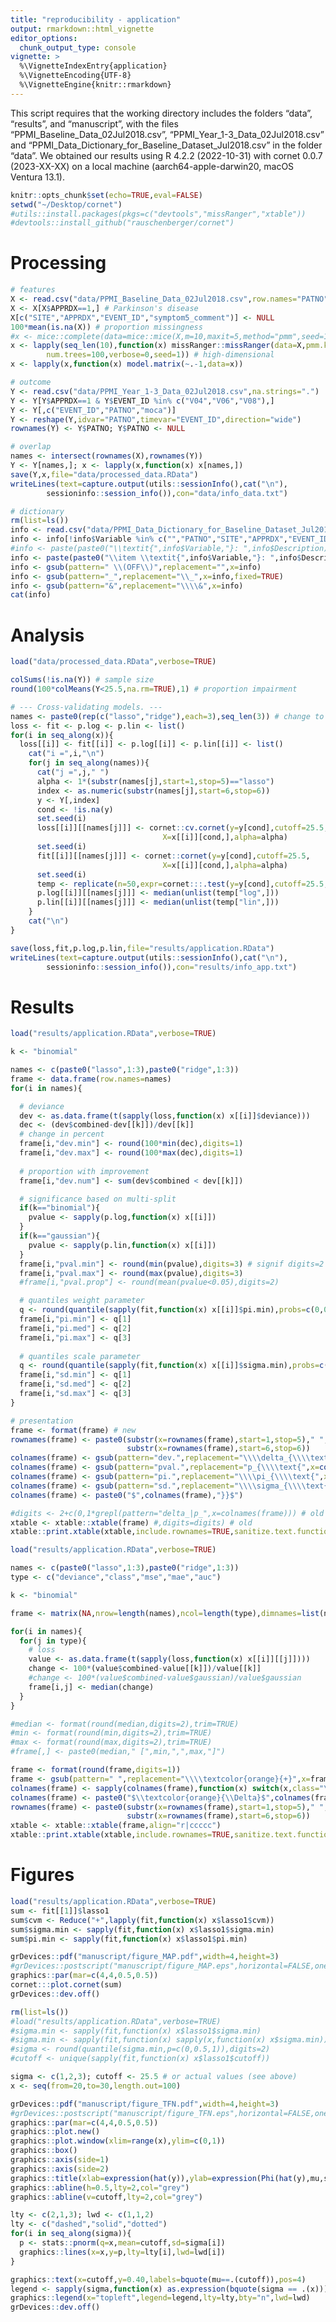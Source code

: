 ```yaml
---
title: "reproducibility - application"
output: rmarkdown::html_vignette
editor_options: 
  chunk_output_type: console
vignette: >
  %\VignetteIndexEntry{application}
  %\VignetteEncoding{UTF-8}
  %\VignetteEngine{knitr::rmarkdown}
---
```


This script requires that the working directory includes the folders "data", "results", and "manuscript", with the files "PPMI_Baseline_Data_02Jul2018.csv", "PPMI_Year_1-3_Data_02Jul2018.csv" and "PPMI_Data_Dictionary_for_Baseline_Dataset_Jul2018.csv" in the folder "data". We obtained our results using R 4.2.2 (2022-10-31) with cornet 0.0.7 (2023-XX-XX) on a local machine (aarch64-apple-darwin20, macOS Ventura 13.1).

```r
knitr::opts_chunk$set(echo=TRUE,eval=FALSE)
setwd("~/Desktop/cornet")
#utils::install.packages(pkgs=c("devtools","missRanger","xtable"))
#devtools::install_github("rauschenberger/cornet")
```

# Processing

```r
# features
X <- read.csv("data/PPMI_Baseline_Data_02Jul2018.csv",row.names="PATNO",na.strings=c(".",""))
X <- X[X$APPRDX==1,] # Parkinson's disease
X[c("SITE","APPRDX","EVENT_ID","symptom5_comment")] <- NULL
100*mean(is.na(X)) # proportion missingness
#x <- mice::complete(data=mice::mice(X,m=10,maxit=5,method="pmm",seed=1),action="all") # low-dimensional
x <- lapply(seq_len(10),function(x) missRanger::missRanger(data=X,pmm.k=3,
        num.trees=100,verbose=0,seed=1)) # high-dimensional
x <- lapply(x,function(x) model.matrix(~.-1,data=x))

# outcome
Y <- read.csv("data/PPMI_Year_1-3_Data_02Jul2018.csv",na.strings=".")
Y <- Y[Y$APPRDX==1 & Y$EVENT_ID %in% c("V04","V06","V08"),]
Y <- Y[,c("EVENT_ID","PATNO","moca")]
Y <- reshape(Y,idvar="PATNO",timevar="EVENT_ID",direction="wide")
rownames(Y) <- Y$PATNO; Y$PATNO <- NULL

# overlap
names <- intersect(rownames(X),rownames(Y))
Y <- Y[names,]; x <- lapply(x,function(x) x[names,])
save(Y,x,file="data/processed_data.RData")
writeLines(text=capture.output(utils::sessionInfo(),cat("\n"),
        sessioninfo::session_info()),con="data/info_data.txt")

# dictionary
rm(list=ls())
info <- read.csv("data/PPMI_Data_Dictionary_for_Baseline_Dataset_Jul2018.csv",nrows=238)
info <- info[!info$Variable %in% c("","PATNO","SITE","APPRDX","EVENT_ID","symptom5_comment"),]
#info <- paste(paste0("\\textit{",info$Variable,"}: ",info$Description),collapse="; ")
info <- paste(paste0("\\item \\textit{",info$Variable,"}: ",info$Description),collapse=" ")
info <- gsub(pattern=" \\(OFF\\)",replacement="",x=info)
info <- gsub(pattern="_",replacement="\\_",x=info,fixed=TRUE)
info <- gsub(pattern="&",replacement="\\\\&",x=info)
cat(info)
```

# Analysis

```r
load("data/processed_data.RData",verbose=TRUE)

colSums(!is.na(Y)) # sample size
round(100*colMeans(Y<25.5,na.rm=TRUE),1) # proportion impairment

# --- Cross-validating models. ---
names <- paste0(rep(c("lasso","ridge"),each=3),seq_len(3)) # change to 3!
loss <- fit <- p.log <- p.lin <- list()
for(i in seq_along(x)){
  loss[[i]] <- fit[[i]] <- p.log[[i]] <- p.lin[[i]] <- list()
    cat("i =",i,"\n")
    for(j in seq_along(names)){
      cat("j =",j," ")
      alpha <- 1*(substr(names[j],start=1,stop=5)=="lasso")
      index <- as.numeric(substr(names[j],start=6,stop=6))
      y <- Y[,index]
      cond <- !is.na(y)
      set.seed(i)
      loss[[i]][[names[j]]] <- cornet::cv.cornet(y=y[cond],cutoff=25.5,
                                  X=x[[i]][cond,],alpha=alpha)
      set.seed(i)
      fit[[i]][[names[j]]] <- cornet::cornet(y=y[cond],cutoff=25.5,
                                  X=x[[i]][cond,],alpha=alpha)
      set.seed(i)
      temp <- replicate(n=50,expr=cornet:::.test(y=y[cond],cutoff=25.5,X=x[[i]][cond,],alpha=alpha))
      p.log[[i]][[names[j]]] <- median(unlist(temp["log",]))
      p.lin[[i]][[names[j]]] <- median(unlist(temp["lin",]))
    }
    cat("\n")
}

save(loss,fit,p.log,p.lin,file="results/application.RData")
writeLines(text=capture.output(utils::sessionInfo(),cat("\n"),
        sessioninfo::session_info()),con="results/info_app.txt")
```

# Results

```r
load("results/application.RData",verbose=TRUE)

k <- "binomial"

names <- c(paste0("lasso",1:3),paste0("ridge",1:3))
frame <- data.frame(row.names=names)
for(i in names){

  # deviance
  dev <- as.data.frame(t(sapply(loss,function(x) x[[i]]$deviance)))
  dec <- (dev$combined-dev[[k]])/dev[[k]]
  # change in percent
  frame[i,"dev.min"] <- round(100*min(dec),digits=1)
  frame[i,"dev.max"] <- round(100*max(dec),digits=1)
  
  # proportion with improvement
  frame[i,"dev.num"] <- sum(dev$combined < dev[[k]])

  # significance based on multi-split
  if(k=="binomial"){
    pvalue <- sapply(p.log,function(x) x[[i]])
  }
  if(k=="gaussian"){
    pvalue <- sapply(p.lin,function(x) x[[i]])
  }
  frame[i,"pval.min"] <- round(min(pvalue),digits=3) # signif digits=2
  frame[i,"pval.max"] <- round(max(pvalue),digits=3)
  #frame[i,"pval.prop"] <- round(mean(pvalue<0.05),digits=2)

  # quantiles weight parameter
  q <- round(quantile(sapply(fit,function(x) x[[i]]$pi.min),probs=c(0,0.5,1)),digits=2)
  frame[i,"pi.min"] <- q[1]
  frame[i,"pi.med"] <- q[2]
  frame[i,"pi.max"] <- q[3]
  
  # quantiles scale parameter
  q <- round(quantile(sapply(fit,function(x) x[[i]]$sigma.min),probs=c(0,0.5,1)),digits=2)
  frame[i,"sd.min"] <- q[1]
  frame[i,"sd.med"] <- q[2]
  frame[i,"sd.max"] <- q[3]
}

# presentation
frame <- format(frame) # new
rownames(frame) <- paste0(substr(x=rownames(frame),start=1,stop=5)," ",
                          substr(x=rownames(frame),start=6,stop=6))
colnames(frame) <- gsub(pattern="dev.",replacement="\\\\delta_{\\\\text{",x=colnames(frame))
colnames(frame) <- gsub(pattern="pval.",replacement="p_{\\\\text{",x=colnames(frame))
colnames(frame) <- gsub(pattern="pi.",replacement="\\\\pi_{\\\\text{",x=colnames(frame))
colnames(frame) <- gsub(pattern="sd.",replacement="\\\\sigma_{\\\\text{",x=colnames(frame))
colnames(frame) <- paste0("$",colnames(frame),"}}$")

#digits <- 2+c(0,1*grepl(pattern="delta_|p_",x=colnames(frame))) # old
xtable <- xtable::xtable(frame) #,digits=digits) # old
xtable::print.xtable(xtable,include.rownames=TRUE,sanitize.text.function=function(x) x,comment=FALSE)
```


```r
load("results/application.RData",verbose=TRUE)

names <- c(paste0("lasso",1:3),paste0("ridge",1:3))
type <- c("deviance","class","mse","mae","auc")

k <- "binomial"

frame <- matrix(NA,nrow=length(names),ncol=length(type),dimnames=list(names,type))

for(i in names){
  for(j in type){
    # loss
    value <- as.data.frame(t(sapply(loss,function(x) x[[i]][[j]])))
    change <- 100*(value$combined-value[[k]])/value[[k]]
    #change <- 100*(value$combined-value$gaussian)/value$gaussian
    frame[i,j] <- median(change)
  }
}

#median <- format(round(median,digits=2),trim=TRUE)
#min <- format(round(min,digits=2),trim=TRUE)
#max <- format(round(max,digits=2),trim=TRUE)
#frame[,] <- paste0(median," [",min,",",max,"]")

frame <- format(round(frame,digits=1))
frame <- gsub(pattern=" ",replacement="\\\\textcolor{orange}{+}",x=frame)
colnames(frame) <- sapply(colnames(frame),function(x) switch(x,class="\\textsc{mcr}",mse="\\textsc{mse}",mae="\\textsc{mae}",auc="\\textsc{auc}",x))
colnames(frame) <- paste0("$\\textcolor{orange}{\\Delta}$",colnames(frame))
rownames(frame) <- paste0(substr(x=rownames(frame),start=1,stop=5)," ",
                          substr(x=rownames(frame),start=6,stop=6))
xtable <- xtable::xtable(frame,align="r|ccccc")
xtable::print.xtable(xtable,include.rownames=TRUE,sanitize.text.function=function(x) x,comment=FALSE)
```

# Figures

```r
load("results/application.RData",verbose=TRUE)
sum <- fit[[1]]$lasso1
sum$cvm <- Reduce("+",lapply(fit,function(x) x$lasso1$cvm))
sum$sigma.min <- sapply(fit,function(x) x$lasso1$sigma.min)
sum$pi.min <- sapply(fit,function(x) x$lasso1$pi.min)

grDevices::pdf("manuscript/figure_MAP.pdf",width=4,height=3)
#grDevices::postscript("manuscript/figure_MAP.eps",horizontal=FALSE,onefile=FALSE,paper="special",width=4,height=3)
graphics::par(mar=c(4,4,0.5,0.5))
cornet:::plot.cornet(sum)
grDevices::dev.off()
```

```r
rm(list=ls())
#load("results/application.RData",verbose=TRUE)
#sigma.min <- sapply(fit,function(x) x$lasso1$sigma.min)
#sigma.min <- sapply(fit,function(x) sapply(x,function(x) x$sigma.min))
#sigma <- round(quantile(sigma.min,p=c(0,0.5,1)),digits=2)
#cutoff <- unique(sapply(fit,function(x) x$lasso1$cutoff))

sigma <- c(1,2,3); cutoff <- 25.5 # or actual values (see above)
x <- seq(from=20,to=30,length.out=100)

grDevices::pdf("manuscript/figure_TFN.pdf",width=4,height=3)
#grDevices::postscript("manuscript/figure_TFN.eps",horizontal=FALSE,onefile=FALSE,paper="special",width=4,height=3)
graphics::par(mar=c(4,4,0.5,0.5))
graphics::plot.new()
graphics::plot.window(xlim=range(x),ylim=c(0,1))
graphics::box()
graphics::axis(side=1)
graphics::axis(side=2)
graphics::title(xlab=expression(hat(y)),ylab=expression(Phi(hat(y),mu,sigma^2)),line=2.5)
graphics::abline(h=0.5,lty=2,col="grey")
graphics::abline(v=cutoff,lty=2,col="grey")

lty <- c(2,1,3); lwd <- c(1,1,2)
lty <- c("dashed","solid","dotted")
for(i in seq_along(sigma)){
  p <- stats::pnorm(q=x,mean=cutoff,sd=sigma[i])
  graphics::lines(x=x,y=p,lty=lty[i],lwd=lwd[i])
}

graphics::text(x=cutoff,y=0.40,labels=bquote(mu==.(cutoff)),pos=4)
legend <- sapply(sigma,function(x) as.expression(bquote(sigma == .(x))))
graphics::legend(x="topleft",legend=legend,lty=lty,bty="n",lwd=lwd)
grDevices::dev.off()
```

<!--
# ordinal regression

It is possible to compare combined regression with ordinal regression by slightly modifying the function cv.cornet. Add the argument "ordinal = TRUE/FALSE" and two code chunks (see below). Such a comparison does not make much sense for ordinal response variables with many categories.

```r
cv.cornet <- function (y, cutoff, X, alpha = 1, nfolds.ext = 5, nfolds.int = 10, foldid.ext = NULL, foldid.int = NULL, type.measure = "deviance", ordinal = FALSE,...) {
    z <- 1 * (y > cutoff)
    if (is.null(foldid.ext)) {
        foldid.ext <- palasso:::.folds(y = z, nfolds = nfolds.ext)
    } else {
        nfolds.ext <- length(unique(foldid.ext))
    }
    cols <- c("intercept", "binomial", "combined")
    ### trial start ###
    if(ordinal){cols <- c(cols,"ordinal")}
    ### trial end ###
    pred <- matrix(data = NA, nrow = length(y), ncol = length(cols), 
        dimnames = list(NULL, cols))
    for (i in seq_len(nfolds.ext)) {
        y0 <- y[foldid.ext != i]
        z0 <- z[foldid.ext != i]
        X0 <- X[foldid.ext != i, ]
        X1 <- X[foldid.ext == i, ]
        if (is.null(foldid.int)) {
            foldid <- palasso:::.folds(y = z0, nfolds = nfolds.int)
        } else {
            foldid <- foldid.int[foldid.ext != i]
        }
        fit <- cornet::cornet(y = y0, cutoff = cutoff, X = X0, 
            alpha = alpha, type.measure = type.measure, foldid = foldid, 
            ...)
        tryCatch(expr = plot.cornet(fit), error = function(x) NULL)
        temp <- predict.cornet(fit, newx = X1)
        if (any(temp < 0 | temp > 1)) {
            stop("Outside unit interval.", call. = FALSE)
        }
        model <- colnames(temp)
        for (j in seq_along(model)) {
            pred[foldid.ext == i, model[j]] <- temp[[model[j]]]
        }
        if(ordinal){
          ### trial start ###
          #browser()
          y0_ord <- as.factor(y0)
          fit <- ordinalNet::ordinalNet(x=X0,y=y0_ord,alpha=alpha)
          pred_ord <- predict(fit,newx=X1)
          above <- as.numeric(levels(y0_ord))>cutoff
          pred[foldid.ext ==i,"ordinal"] <- rowSums(pred_ord[,above])
        } ### trial end ###
    }
    type <- c("deviance", "class", "mse", "mae", "auc")
    loss <- lapply(X = type, FUN = function(x) palasso:::.loss(y = z, 
        fit = pred, family = "binomial", type.measure = x, 
        foldid = foldid.ext)[[1]])
    names(loss) <- type
    loss <- lapply(loss, function(x) signif(x, digits = 6))
    return(loss)
}
predict.cornet <- cornet:::predict.cornet

loss <- list()
for(i in seq_along(Y)){
  load("data/processed_data.RData",verbose=TRUE)
  cond <- !is.na(Y[[i]])
  loss[[i]] <- cv.cornet(y=Y[[i]][cond],X=x[[1]][cond,],cutoff=25.5,ordinal=TRUE)
}
sapply(loss,function(x) x$deviance)


### Ordinal regression with two different packages.
#
# load("data/processed_data.RData",verbose=TRUE)
# cond <- !is.na(Y$moca.V04)
# y <- as.factor(x=Y$moca.V04[cond])
# x <- x[[1]][cond,]
#
# # ordinalNet
# model <- ordinalNet::ordinalNet(x=x,y=y)
# y_hat <- predict(model)
# below <- as.numeric(levels(y))<=25.5
# above <- as.numeric(levels(y))>25.5
# b1 <- rowSums(y_hat[,below])
# a1 <- rowSums(y_hat[,above])
# 
# # glmnetcr
# model <- glmnetcr::glmnetcr(x=x,y=y)
# s <- glmnetcr::select.glmnetcr(model)
# y_hat <- predict(model)$probs[,,s]
# below <- as.numeric(colnames(y_hat))<=25.5
# above <- as.numeric(colnames(y_hat))>25.5
# b2 <- rowSums(y_hat[,below])
# a2 <- rowSums(y_hat[,above])
# 
# cor(a1,a2)
# cor(b1,b2)
```
-->
